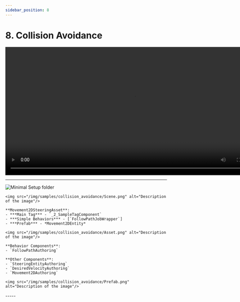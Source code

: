 ```yaml
---
sidebar_position: 8
---
```



# 8. Collision Avoidance

<video controls width="800">
  <source src="/videos/samples/collision_avoidance/Video.mp4" type="video/mp4" />
  Your browser does not support the video tag.
</video>

-----
![Minimal Setup folder](/img/samples/collision_avoidance/Folder.png)

<Tabs>
  <TabItem value="first" label="Scene"> 


    <img src="/img/samples/collision_avoidance/Scene.png" alt="Description of the image"/>
    
  </TabItem>
  
  <TabItem value="second" label="Steering System Asset"> 

    **Movement2DSteeringAsset**:
    - ***Main Tag*** - `_2_SampleTagComponent`
    - ***Simple Behaviors*** - [`FollowPathJobWrapper`]
    - ***Prefab*** - *Movement2DEntity*

    <img src="/img/samples/collision_avoidance/Asset.png" alt="Description of the image"/>

  </TabItem>
  
  <TabItem value="third" label="Prefab"> 
    
    **Behavior Components**:
    - `FollowPathAuthoring`

    **Other Components**:
    - `SteeringEntityAuthoring`
    - `DesiredVelocityAuthoring`
    - `Movement2DAuthoring`
    
    <img src="/img/samples/collision_avoidance/Prefab.png" alt="Description of the image"/>

  </TabItem>
</Tabs>
-----